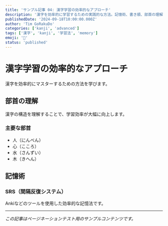 ```yaml
---
title: 'サンプル記事 04: 漢字学習の効率的なアプローチ'
description: '漢字を効率的に学習するための実践的な方法。記憶術、書き順、部首の理解を深めます。'
publishedDate: '2024-09-18T10:00:00.000Z'
author: 'Tim GoRakuDo'
categories: ['kanji', 'advanced']
tags: ['漢字', 'kanji', '学習法', 'memory']
emoji: '📝'
status: 'published'
---
```


# 漢字学習の効率的なアプローチ

漢字を効率的にマスターするための方法を学びます。

## 部首の理解

漢字の構造を理解することで、学習効率が大幅に向上します。

### 主要な部首

- 人（にんべん）
- 心（こころ）
- 水（さんずい）
- 木（きへん）

## 記憶術

### SRS（間隔反復システム）

Ankiなどのツールを使用した効率的な記憶法です。

---

_この記事はページネーションテスト用のサンプルコンテンツです。_
